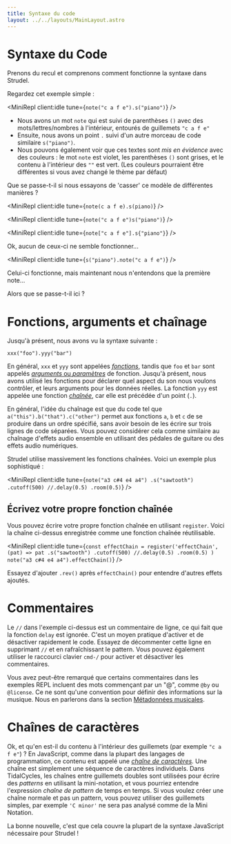 ```yaml
---
title: Syntaxe du code
layout: ../../layouts/MainLayout.astro
---
```



# Syntaxe du Code

Prenons du recul et comprenons comment fonctionne la syntaxe dans Strudel.

Regardez cet exemple simple :

<MiniRepl client:idle tune={`note("c a f e").s("piano")`} />

- Nous avons un mot `note` qui est suivi de parenthèses `()` avec des mots/lettres/nombres à l'intérieur, entourés de guillemets `"c a f e"`
- Ensuite, nous avons un point `.` suivi d'un autre morceau de code similaire `s("piano")`.
- Nous pouvons également voir que ces textes sont _mis en évidence_ avec des couleurs : le mot `note` est violet, les parenthèses `()` sont grises, et le contenu à l'intérieur des `""` est vert. (Les couleurs pourraient être différentes si vous avez changé le thème par défaut)

Que se passe-t-il si nous essayons de 'casser' ce modèle de différentes manières ?

<MiniRepl client:idle tune={`note(c a f e).s(piano)`} />

<MiniRepl client:idle tune={`note("c a f e")s("piano")`} />

<MiniRepl client:idle tune={`note["c a f e"].s{"piano"}`} />

Ok, aucun de ceux-ci ne semble fonctionner...

<MiniRepl client:idle tune={`s("piano").note("c a f e")`} />

Celui-ci fonctionne, mais maintenant nous n'entendons que la première note...

Alors que se passe-t-il ici ?

# Fonctions, arguments et chaînage

Jusqu'à présent, nous avons vu la syntaxe suivante :

```
xxx("foo").yyy("bar")
```

En général, `xxx` et `yyy` sont appelées [_fonctions_](<https://en.wikipedia.org/wiki/Function_(computer_programming)>), tandis que `foo` et `bar` sont appelés [_arguments_ ou _paramètres_](<https://en.wikipedia.org/wiki/Parameter_(computer_programming)>) de fonction.
Jusqu'à présent, nous avons utilisé les fonctions pour déclarer quel aspect du son nous voulons contrôler, et leurs arguments pour les données réelles.
La fonction `yyy` est appelée une fonction [_chaînée_](https://en.wikipedia.org/wiki/Method_chaining), car elle est précédée d'un point (`.`).

En général, l'idée du chaînage est que du code tel que `a("this").b("that").c("other")` permet aux fonctions `a`, `b` et `c` de se produire dans un ordre spécifié, sans avoir besoin de les écrire sur trois lignes de code séparées.
Vous pouvez considérer cela comme similaire au chaînage d'effets audio ensemble en utilisant des pédales de guitare ou des effets audio numériques.

Strudel utilise massivement les fonctions chaînées. Voici un exemple plus sophistiqué :

<MiniRepl
  client:idle
  tune={`note("a3 c#4 e4 a4")
.s("sawtooth")
.cutoff(500)
//.delay(0.5)
.room(0.5)`}
/>

## Écrivez votre propre fonction chaînée

Vous pouvez écrire votre propre fonction chaînée en utilisant `register`. Voici la chaîne ci-dessus enregistrée comme une fonction chaînée réutilisable.

<MiniRepl
  client:idle
  tune={`const effectChain = register('effectChain', (pat) => pat
    .s("sawtooth")
    .cutoff(500)
    //.delay(0.5)
    .room(0.5)
  )
note("a3 c#4 e4 a4").effectChain()`}
/>

Essayez d'ajouter `.rev()` après `effectChain()` pour entendre d'autres effets ajoutés.

# Commentaires

Le `//` dans l'exemple ci-dessus est un commentaire de ligne, ce qui fait que la fonction `delay` est ignorée.
C'est un moyen pratique d'activer et de désactiver rapidement le code.
Essayez de décommenter cette ligne en supprimant `//` et en rafraîchissant le pattern.
Vous pouvez également utiliser le raccourci clavier `cmd-/` pour activer et désactiver les commentaires.

Vous avez peut-être remarqué que certains commentaires dans les exemples REPL incluent des mots commençant par un "@", comme `@by` ou `@license`.
Ce ne sont qu'une convention pour définir des informations sur la musique. Nous en parlerons dans la section [Métadonnées musicales](/learn/metadata).

# Chaînes de caractères

Ok, et qu'en est-il du contenu à l'intérieur des guillemets (par exemple `"c a f e"`) ?
En JavaScript, comme dans la plupart des langages de programmation, ce contenu est appelé une [_chaîne de caractères_](<https://en.wikipedia.org/wiki/String_(computer_science)>).
Une chaîne est simplement une séquence de caractères individuels.
Dans TidalCycles, les chaînes entre guillemets doubles sont utilisées pour écrire des _patterns_ en utilisant la mini-notation, et vous pourriez entendre l'expression _chaîne de pattern_ de temps en temps.
Si vous voulez créer une chaîne normale et pas un pattern, vous pouvez utiliser des guillemets simples, par exemple `'C minor'` ne sera pas analysé comme de la Mini Notation.

La bonne nouvelle, c'est que cela couvre la plupart de la syntaxe JavaScript nécessaire pour Strudel !

<br />
